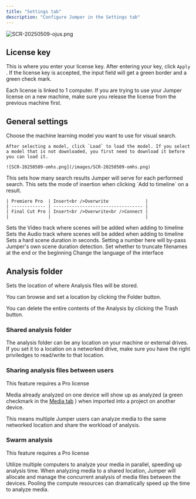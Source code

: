 ```yaml
---
title: "Settings tab"
description: "Configure Jumper in the Settings tab"
---
```


![SCR-20250509-ojus.png](/images/SCR-20250509-ojus.png)

## License key

This is where you enter your license key. After entering your key, click `Apply` . If the license key is accepted, the input field will get a green border and a green check mark.

<AccordionGroup>
  <Accordion title="Jumper won't accept my license key" icon="face-frown">
    Each license is linked to 1 computer. If you are trying to use your Jumper license on a new machine, make sure you release the license from the previous machine first.
  </Accordion>
</AccordionGroup>

## General settings

<Steps>
  <Step title="Visual model selection" icon="robot">
    Choose the machine learning model you want to use for visual search.

    After selecting a model, click `Load` to load the model. If you select a model that is not downloaded, you first need to download it before you can load it.

    ![SCR-20250509-omhs.png](/images/SCR-20250509-omhs.png)
  </Step>
  <Step title="Results per search" icon="grid-2">
    This sets how many search results Jumper will serve for each performed search.
  </Step>
  <Step title="Add to timeline behavior">
    This sets the mode of insertion when clicking `Add to timeline` on a result.

    | Premiere Pro  | Insert<br />Overwrite              |
    | ------------- | ---------------------------------- |
    | Final Cut Pro | Insert<br />Overwrite<br />Connect |
    |               |                                    |
  </Step>
  <Step title="Video track destination" icon="film">
    Sets the Video track where scenes will be added when adding to timeline
  </Step>
  <Step title="Audio track destination" icon="waveform-lines">
    Sets the Audio track where scenes will be added when adding to timeline
  </Step>
  <Step title="Mark In/Out duration" icon="brackets-curly">
    Sets a hard scene duration in seconds. Setting a number here will by-pass Jumper's own scene duration detection.
  </Step>
  <Step title="Shorten filename" icon="ellipsis">
    Set whether to truncate filenames at the end or the beginning
  </Step>
  <Step title="Language" icon="language">
    Change the language of the interface
  </Step>
</Steps>

## Analysis folder

Sets the location of where Analysis files will be stored.

You can browse and set a location by clicking the  <Icon icon="folder-open" iconType="duotone" size={16} /> Folder button.

You can delete the entire contents of the Analysis by clicking the  <Icon icon="trash-can" iconType="duotone" />  Trash button.

### Shared analysis folder

The analysis folder can be any location on your machine or external drives. If you set it to a location on a networked drive, make sure you have the right priviledges to read/write to that location.

### Sharing analysis files between users

<Info>
  This feature requires a Pro license
</Info>

Media already analyzed on one device will show up as analyzed (a green checkmark <Icon icon="circle-check" iconType="solid" color="#62b77f" /> in the [Media tab](/interface/media-tab) ) when imported into a project on another device.

This means multiple Jumper users can analyze media to the same networked location and share the workload of analysis.

### Swarm analysis

<Info>
  This feature requires a Pro license
</Info>

Utilize multiple computers to analyze your media in parallel, speeding up analysis time. When analyzing media to a shared location, Jumper will allocate and manage the concurrent analysis of media files between the devices. Pooling the compute resources can dramatically speed up the time to analyze media.
